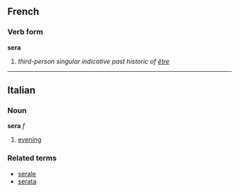 ==French==
===Verb form===
'''sera'''

# ''third-person singular indicative past historic of [[être]]''

----

==Italian==
===Noun===
'''sera''' ''f''

# [[evening]]

===Related terms===
*[[serale]]
*[[serata]]